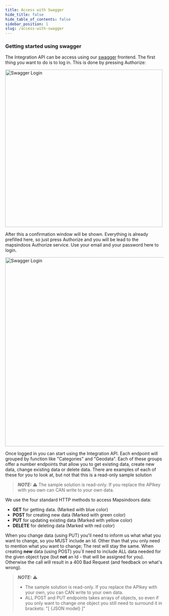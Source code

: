 ```yaml
---
title: Access with Swagger
hide_title: false
hide_table_of_contents: false
sidebar_position: 1
slug: /access-with-swagger
---
```


### Getting started using swagger

The Integration API can be access using our [swagger](https://integration.mapsindoors.com/doc/index.html) frontend. The first thing you want to do is to log in. This is done by pressing Authorize:

<img src="/img/api/SwaggerLogin.png" alt="Swagger Login" width="500"/>

After this a confirmation window will be shown. Everything is already prefilled here, so just press Authorize and you will be lead to the mapsindoos Authorize service. Use your email and your password here to login.

<img src="/img/api/SwaggerLogin2.png" alt="Swagger Login" width="600"/>

Once logged in you can start using the Integration API. Each endpoint will grouped by function like "Categories" and "Geodata". Each of these groups offer a number endpoints that allow you to get existing data, create new data, change existing data or delete data. There are examples of each of these for you to look at, but not that this is a read-only sample solution

> **_NOTE:_**  ⚠️ The sample solution is read-only. If you replace the APIkey with you own can CAN write to your own data.

We use the four standard HTTP methods to access Mapsindoors data:

- **GET** 	for getting data. (Marked with blue color)
- **POST** 	for creating new data (Marked with green color)
- **PUT** 	for updating existing data (Marked with yellow color)
- **DELETE** 	for deleting data (Marked with red color)

When you change data (using PUT) you'll need to inform us what what you want to change, so you MUST include an Id. Other than that you only need to mention what you want to change; The rest will stay the same. When creating **new** data (using POST) you´ll need to include ALL data needed for the given object type (but **not** an Id - that will be assigned for you). Otherwise the call will result in a 400 Bad Request (and feedback on what's wrong).

> **_NOTE:_**  ⚠️
> - The sample solution is read-only. If you replace the APIkey with your own, you can CAN write to your own data.
> - ALL POST and PUT endpoints takes arrays of objects, so even if you only want to change one object you still need to surround it in brackets: "\[ {JSON model} \]"
